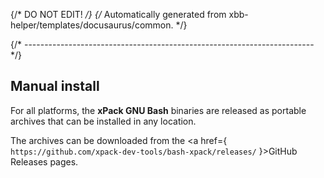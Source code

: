{/* DO NOT EDIT! */}
{/* Automatically generated from xbb-helper/templates/docusaurus/common. */}


{/* ------------------------------------------------------------------------ */}

## Manual install

For all platforms, the **xPack GNU Bash** binaries are released as portable
archives that can be installed in any location.

The archives can be downloaded from
the <a href={ `https://github.com/xpack-dev-tools/bash-xpack/releases/` }>GitHub Releases</a> pages.

